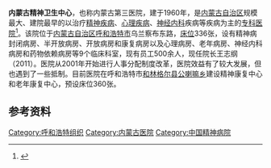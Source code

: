 {{Refimprove|time=2017-12-12T06:26:06+00:00}}
'''内蒙古精神卫生中心'''，也称内蒙古第三医院，建于1960年，是[[内蒙古自治区|内蒙古自治区]]规模最大、建院最早的以治疗[[精神疾病|精神疾病]]、[[心理疾病|心理疾病]]、[[神经内科|神经内科]]疾病等疾病为主的[[专科医院|专科医院]]<ref>{{cite journal|title=守护精神健康 重建心灵家园|journal=实践(思想理论版)|date=2014年|issue=05|url=http://www.cnki.com.cn/Article/CJFDTotal-SJIA201405016.htm|accessdate=2017-12-12|issn=1004-0692|quote=内蒙古精神卫生中心建于1960年,是自治区规模最大、建院最早的以治疗精神疾病、心理疾病、神经内科疾病,老年病、药物依赖和慢性精神疾病康复为主的专科医院|archive-date=2019-09-20|archive-url=https://web.archive.org/web/20190920051923/http://www.cnki.com.cn/Article/CJFDTotal-SJIA201405016.htm|dead-url=no}}</ref>。该院位于[[内蒙古自治区|内蒙古自治区]][[呼和浩特市|呼和浩特市]]乌兰察布东路，{{when|现有}}[[病床|床位]]336张，设有精神病封闭病房、半开放病房、开放病房和康复病房以及心理病房、老年病房、神经内科病房和药物依赖病房等9个临床科室，现有员工500余人，现任院长王志纲（2011）。医院从2001年开始进行人事分配制度改革，医院效益有了较大发展，但也遇到了一些抵制{{fact}}。目前医院在呼和浩特市[[和林格尔县|和林格尔县]][[公喇嘛乡|公喇嘛乡]]建设精神康复中心和老年康复中心，预设床位360张。
==参考资料==
{{reflist}}

{{Hospital-stub}}
[[Category:呼和浩特组织|Category:呼和浩特组织]]
[[Category:内蒙古医院|Category:内蒙古医院]]
[[Category:中国精神病院|Category:中国精神病院]]